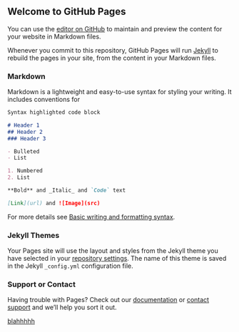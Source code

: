 ## Welcome to GitHub Pages

You can use the [editor on GitHub](https://github.com/ScrippsCCBB/CCBBwebsite/edit/gh-pages/index.md) to maintain and preview the content for your website in Markdown files.

Whenever you commit to this repository, GitHub Pages will run [Jekyll](https://jekyllrb.com/) to rebuild the pages in your site, from the content in your Markdown files.

### Markdown

Markdown is a lightweight and easy-to-use syntax for styling your writing. It includes conventions for

```markdown
Syntax highlighted code block

# Header 1
## Header 2
### Header 3

- Bulleted
- List

1. Numbered
2. List

**Bold** and _Italic_ and `Code` text

[Link](url) and ![Image](src)
```

For more details see [Basic writing and formatting syntax](https://docs.github.com/en/github/writing-on-github/getting-started-with-writing-and-formatting-on-github/basic-writing-and-formatting-syntax).

### Jekyll Themes

Your Pages site will use the layout and styles from the Jekyll theme you have selected in your [repository settings](https://github.com/ScrippsCCBB/CCBBwebsite/settings/pages). The name of this theme is saved in the Jekyll `_config.yml` configuration file.

### Support or Contact

Having trouble with Pages? Check out our [documentation](https://docs.github.com/categories/github-pages-basics/) or [contact support](https://support.github.com/contact) and we’ll help you sort it out.

[blahhhhh](./tutorials/rnaseqpipeline.html)

```r
```
